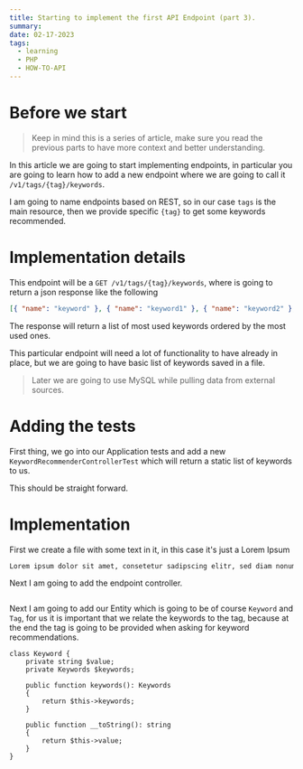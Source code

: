```yaml
---
title: Starting to implement the first API Endpoint (part 3).
summary:
date: 02-17-2023
tags:
  - learning
  - PHP
  - HOW-TO-API
---
```


# Before we start

> Keep in mind this is a series of article, make sure you read the previous parts to have more context and better understanding.

In this article we are going to start implementing endpoints,
in particular you are going to learn how to add a new endpoint where we are going to call it
`/v1/tags/{tag}/keywords`.

I am going to name endpoints based on REST, so in our case `tags` is the main resource, then we provide specific `{tag}`
to get some keywords recommended.

# Implementation details

This endpoint will be a `GET /v1/tags/{tag}/keywords`, where is going to return a json response like the following

```json
[{ "name": "keyword" }, { "name": "keyword1" }, { "name": "keyword2" }, { "name": "keyword3" }]
```

The response will return a list of most used keywords ordered by the most used ones.

This particular endpoint will need a lot of functionality to have already in place,
but we are going to have basic list of keywords saved in a file.

> Later we are going to use MySQL while pulling data from external sources.

# Adding the tests

First thing, we go into our Application tests and add a new `KeywordRecommenderControllerTest`
which will return a static list of keywords to us.

This should be straight forward.

# Implementation

First we create a file with some text in it, in this case it's just a Lorem Ipsum

```text:keywords.txt
Lorem ipsum dolor sit amet, consetetur sadipscing elitr, sed diam nonumy eirmod tempor invidunt ut labore et dolore magna aliquyam erat, sed diam voluptua. At vero eos et accusam et justo duo dolores et ea rebum. Stet clita kasd gubergren, no sea takimata sanctus est Lorem ipsum dolor sit amet. Lorem ipsum dolor sit amet, consetetur sadipscing elitr, sed diam nonumy eirmod tempor invidunt ut labore et dolore magna aliquyam erat, sed diam voluptua. At vero eos et accusam et justo duo dolores et ea rebum. Stet clita kasd gubergren, no sea takimata sanctus est Lorem ipsum dolor sit amet.
```

Next I am going to add the endpoint controller.

```php:KeywordRecommenderController.php

```

Next I am going to add our Entity which is going to be of course `Keyword` and `Tag`,
for us it is important that we relate the keywords to the tag,
because at the end the tag is going to be provided when asking for keyword recommendations.

```php:Keyword.php
class Keyword {
    private string $value;
    private Keywords $keywords;

    public function keywords(): Keywords
    {
        return $this->keywords;
    }

    public function __toString(): string
    {
        return $this->value;
    }
}
```
